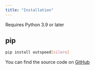 ```yaml
---
title: "Installation"
---
```


<Info>Requires Python 3.9 or later</Info>

## pip

```bash
pip install outspeed[silero]
```

You can find the source code on [GitHub](https://github.com/outspeed-ai/outspeed)
